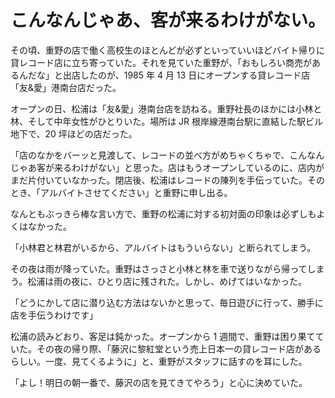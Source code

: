 # こんなんじゃあ、客が来るわけがない。

その頃、重野の店で働く高校生のほとんどが必ずといっていいほどバイト帰りに貸レコード店に立ち寄っていた。それを見ていた重野が、「おもしろい商売があるんだな」と出店したのが、1985 年 4 月 13 日にオープンする貸レコード店「友&愛」港南台店だった。

オープンの日、松浦は「友&愛」港南台店を訪ねる。重野社長のほかには小林と林、そして中年女性がひとりいた。場所は JR 根岸線港南台駅に直結した駅ビル地下で、20 坪ほどの店だった。

「店のなかをバーッと見渡して、レコードの並べ方がめちゃくちゃで、こんなんじゃあ客が来るわけがない」と思った。店はもうオープンしているのに、店内がまだ片付いていなかった。閉店後、松浦はレコードの陳列を手伝っていた。そのとき、「アルバイトさせてください」と重野に申し出る。

なんともぶっきら棒な言い方で、重野の松浦に対する初対面の印象は必ずしもよくはなかった。

「小林君と林君がいるから、アルバイトはもういらない」と断られてしまう。

その夜は雨が降っていた。重野はさっさと小林と林を車で送りながら帰ってしまう。松浦は雨の夜に、ひとり店に残された。しかし、めげてはいなかった。

「どうにかして店に潜り込む方法はないかと思って、毎日遊びに行って、勝手に店を手伝うわけです」

松浦の読みどおり、客足は鈍かった。オープンから 1 週間で、重野は困り果てていた。その夜の帰り際、「藤沢に黎紅堂という売上日本一の貸レコード店があるらしい。一度、見てくるように」と、重野がスタッフに話すのを耳にした。

「よし！明日の朝一番で、藤沢の店を見てきてやろう」と心に決めていた。
